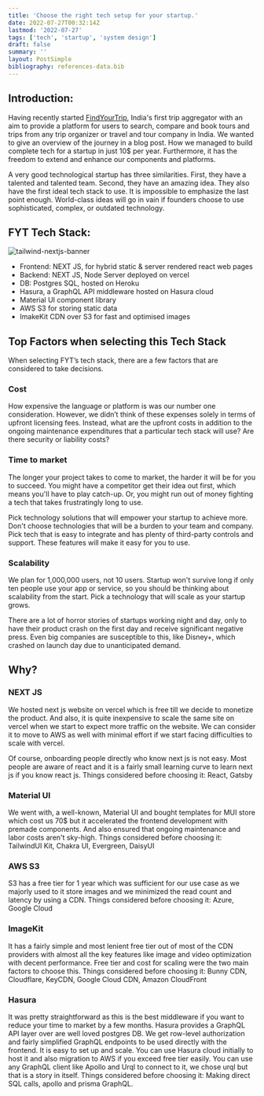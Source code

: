 ```yaml
---
title: 'Choose the right tech setup for your startup.'
date: 2022-07-27T00:32:14Z
lastmod: '2022-07-27'
tags: ['tech', 'startup', 'system design']
draft: false
summary: ''
layout: PostSimple
bibliography: references-data.bib
---
```


<TOCInline toc={props.toc} asDisclosure />

## Introduction:

Having recently started [FindYourTrip](https://www.findyourtrip.in/), India's first trip
aggregator with an aim to provide a platform for users to search, compare and book tours and trips
from any trip organizer or travel and tour company in India. We wanted to give an overview of the
journey in a blog post. How we managed to build complete tech for a startup in just 10$ per year.
Furthermore, it has the freedom to extend and enhance our components and platforms.

A very good technological startup has three similarities. First, they have a talented and talented
team. Second, they have an amazing idea. They also have the first ideal tech stack to use. It is
impossible to emphasize the last point enough. World-class ideas will go in vain if founders
choose to use sophisticated, complex, or outdated technology.

## FYT Tech Stack:

![tailwind-nextjs-banner](/static/images/FYT-tech-architecture.png)

- Frontend: NEXT JS, for hybrid static & server rendered react web pages
- Backend: NEXT JS, Node Server deployed on vercel
- DB: Postgres SQL, hosted on Heroku
- Hasura, a GraphQL API middleware hosted on Hasura cloud
- Material UI component library
- AWS S3 for storing static data
- ImakeKit CDN over S3 for fast and optimised images

## Top Factors when selecting this Tech Stack

When selecting FYT’s tech stack, there are a few factors that are considered to take decisions.

### Cost

How expensive the language or platform is was our number one consideration. However, we didn’t
think of these expenses solely in terms of upfront licensing fees. Instead, what are the upfront
costs in addition to the ongoing maintenance expenditures that a particular tech stack will use?
Are there security or liability costs?

### Time to market

The longer your project takes to come to market, the harder it will be for you to succeed. You
might have a competitor get their idea out first, which means you'll have to play catch-up. Or,
you might run out of money fighting a tech that takes frustratingly long to use.

Pick technology solutions that will empower your startup to achieve more. Don't choose technologies that will be a
burden to your team and company. Pick tech that is easy to integrate and has plenty of third-party
controls and support. These features will make it easy for you to use.

### Scalability

We plan for 1,000,000 users, not 10 users. Startup won't survive long if only ten people use your
app or service, so you should be thinking about scalability from the start. Pick a technology that
will scale as your startup grows.

There are a lot of horror stories of startups working night and day, only to have their product
crash on the first day and receive significant negative press. Even big companies are susceptible
to this, like Disney+, which crashed on launch day due to unanticipated demand.

## Why?

### NEXT JS

We hosted next js website on vercel which is free till we decide to monetize the product. And
also, it is quite inexpensive to scale the same site on vercel when we start to expect more
traffic on the website. We can consider it to move to AWS as well with minimal effort if we start
facing difficulties to scale with vercel.

Of course, onboarding people directly who know next js is not easy. Most people are aware of react
and it is a fairly small learning curve to learn next js if you know react js. Things considered
before choosing it: React, Gatsby

### Material UI

We went with, a well-known, Material UI and bought templates for MUI store which cost us 70$ but
it accelerated the frontend development with premade components. And also ensured that ongoing
maintenance and labor costs aren't sky-high. Things considered before choosing it: TailwindUI Kit,
Chakra UI, Evergreen, DaisyUI

### AWS S3

S3 has a free tier for 1 year which was sufficient for our use case as we majorly used to it store
images and we minimized the read count and latency by using a CDN. Things considered before
choosing it: Azure, Google Cloud

### ImageKit

It has a fairly simple and most lenient free tier out of most of the CDN providers with almost all
the key features like image and video optimization with decent performance. Free tier and cost for
scaling were the two main factors to choose this. Things considered before choosing it: Bunny CDN,
Cloudflare, KeyCDN, Google Cloud CDN, Amazon CloudFront

### Hasura

It was pretty straightforward as this is the best middleware if you want to reduce your time to
market by a few months. Hasura provides a GraphQL API layer over are well loved postgres DB. We
get row-level authorization and fairly simplified GraphQL endpoints to be used directly with the
frontend. It is easy to set up and scale. You can use Hasura cloud initially to host it and also
migration to AWS if you exceed free tier easily. You can use any GraphQL client like Apollo and
Urql to connect to it, we chose urql but that is a story in itself. Things considered before
choosing it: Making direct SQL calls, apollo and prisma GraphQL.
